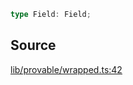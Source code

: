 ```ts
type Field: Field;
```

## Source

[lib/provable/wrapped.ts:42](https://github.com/o1-labs/o1js/blob/081e48fe103a96db7083cdaea72a409cca3182c3/src/lib/provable/wrapped.ts#L42)
